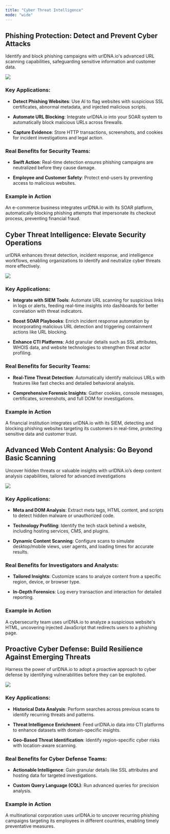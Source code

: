 ```yaml
---
title: "Cyber Threat Intelligence"
mode: "wide"
---
```


## Phishing Protection: Detect and Prevent Cyber Attacks

Identify and block phishing campaigns with urlDNA.io's advanced URL scanning capabilities, safeguarding sensitive information and customer data.

![](https://urldna.io/assets/images/use-cases/cyber-threat-intelligence/phishing.png)

### Key Applications:

* **Detect Phishing Websites**: Use AI to flag websites with suspicious SSL certificates, abnormal metadata, and injected malicious scripts.

* **Automate URL Blocking**: Integrate urlDNA.io into your SOAR system to automatically block malicious URLs across firewalls.

* **Capture Evidence**: Store HTTP transactions, screenshots, and cookies for incident investigations and legal action.

### Real Benefits for Security Teams:

* **Swift Action**: Real-time detection ensures phishing campaigns are neutralized before they cause damage.

* **Employee and Customer Safety**: Protect end-users by preventing access to malicious websites.

### Example in Action
<Tip>
An e-commerce business integrates urlDNA.io with its SOAR platform, automatically blocking phishing attempts that impersonate its checkout process, preventing financial fraud.
</Tip>

## Cyber Threat Intelligence: Elevate Security Operations

urlDNA enhances threat detection, incident response, and intelligence workflows, enabling organizations to identify and neutralize cyber threats more effectively.

![](https://urldna.io/assets/images/use-cases/cyber-threat-intelligence/integrations.png)

### Key Applications:

* **Integrate with SIEM Tools**: Automate URL scanning for suspicious links in logs or alerts, feeding real-time insights into dashboards for better correlation with threat indicators.

* **Boost SOAR Playbooks**: Enrich incident response automation by incorporating malicious URL detection and triggering containment actions like URL blocking.

* **Enhance CTI Platforms**: Add granular details such as SSL attributes, WHOIS data, and website technologies to strengthen threat actor profiling.

### Real Benefits for Security Teams:

* **Real-Time Threat Detection**: Automatically identify malicious URLs with features like fast checks and detailed behavioral analysis.

* **Comprehensive Forensic Insights**: Gather cookies, console messages, certificates, screenshots, and full DOM for investigations.

### Example in Action
<Tip>
A financial institution integrates urlDNA.io with its SIEM, detecting and blocking phishing websites targeting its customers in real-time, protecting sensitive data and customer trust.
</Tip>

## Advanced Web Content Analysis: Go Beyond Basic Scanning

Uncover hidden threats or valuable insights with urlDNA.io’s deep content analysis capabilities, tailored for advanced investigations

![](https://urldna.io/assets/images/use-cases/cyber-threat-intelligence/dom.png)

### Key Applications:

* **Meta and DOM Analysis**: Extract meta tags, HTML content, and scripts to detect hidden malware or unauthorized code.

* **Technology Profiling**: Identify the tech stack behind a website, including hosting services, CMS, and plugins.

* **Dynamic Content Scanning**: Configure scans to simulate desktop/mobile views, user agents, and loading times for accurate results.

### Real Benefits for Investigators and Analysts:

* **Tailored Insights**: Customize scans to analyze content from a specific region, device, or browser type.

* **In-Depth Forensics**: Log every transaction and interaction for detailed reporting.

### Example in Action
<Tip>
A cybersecurity team uses urlDNA.io to analyze a suspicious website's HTML, uncovering injected JavaScript that redirects users to a phishing page.
</Tip>

## Proactive Cyber Defense: Build Resilience Against Emerging Threats

Harness the power of urlDNA.io to adopt a proactive approach to cyber defense by identifying vulnerabilities before they can be exploited.

![](https://urldna.io/assets/images/use-cases/cyber-threat-intelligence/search.png)

### Key Applications:

* **Historical Data Analysis**: Perform searches across previous scans to identify recurring threats and patterns.

* **Threat Intelligence Enrichment**: Feed urlDNA.io data into CTI platforms to enhance datasets with domain-specific insights.

* **Geo-Based Threat Identification**: Identify region-specific cyber risks with location-aware scanning.

### Real Benefits for Cyber Defense Teams:

* **Actionable Intelligence**: Gain granular details like SSL attributes and hosting data for targeted investigations.

* **Custom Query Language (CQL)**: Run advanced queries for precision analysis.

### Example in Action 
<Tip>
A multinational corporation uses urlDNA.io to uncover recurring phishing campaigns targeting its employees in different countries, enabling timely preventative measures.
</Tip>